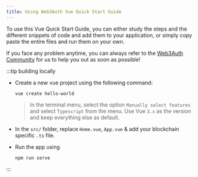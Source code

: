 ```yaml
---
title: Using Web3Auth Vue Quick Start Guide
---
```


To use this Vue Quick Start Guide, you can either study the steps and the different snippets of code and add them to your application, or simply copy
paste the entire files and run them on your own.

If you face any problem anytime, you can always refer to the [Web3Auth Community](https://community.web3auth.io/) for us to help you out as soon as
possible!

:::tip building locally

- Create a new vue project using the following command:

  ```shell
  vue create hello-world
  ```

  > In the terminal menu, select the option `Manually select features` and select `Typescript` from the menu. Use Vue `3.x` as the version and keep
  > everything else as default.

- In the `src/` folder, replace `Home.vue`, `App.vue` & add your blockchain specific `.ts` file.

- Run the app using

  ```shell npm2yarn
  npm run serve
  ```

:::
